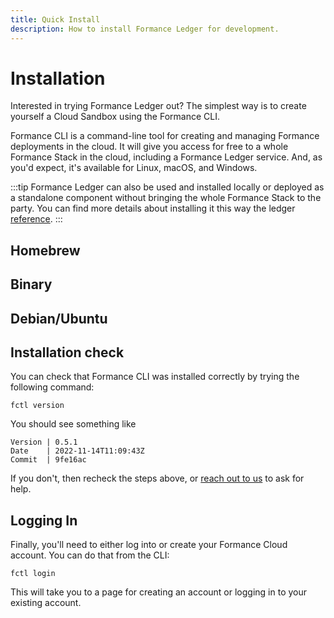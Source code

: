 ```yaml
---
title: Quick Install
description: How to install Formance Ledger for development.
---
```


# Installation

Interested in trying Formance Ledger out? The simplest way is to create yourself a Cloud Sandbox using the Formance CLI.

Formance CLI is a command-line tool for creating and managing Formance deployments in the cloud. It will give you access for free to a whole Formance Stack in the cloud, including a Formance Ledger service. And, as you'd expect, it's available for Linux, macOS, and Windows.

:::tip
Formance Ledger can also be used and installed locally or deployed as a standalone component without bringing the whole Formance Stack to the party. You can find more details about installing it this way the ledger [reference](/ledger/operations/installation).
:::

## Homebrew

<HomebrewStackInstall />

## Binary

<BinaryInstall />

## Debian/Ubuntu

<AptInstall />

<!-- :::info
Consider renaming the executable `numary` (without the `.exe` suffix) to make it easier to type, and so the example commands in the rest of the tutorial will work without having to edit them.
::: -->

## Installation check

You can check that Formance CLI was installed correctly by trying the following command:

```shell
fctl version
```

You should see something like

```
Version | 0.5.1
Date    | 2022-11-14T11:09:43Z
Commit  | 9fe16ac
```

If you don't, then recheck the steps above, or [reach out to us](/help) to ask for help.


## Logging In

Finally, you'll need to either log into or create your Formance Cloud account. You can do that from the CLI:

```shell
fctl login
```

This will take you to a page for creating an account or logging in to your existing account.

